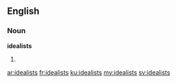 ==English==

===Noun===
'''idealists'''

# {{plural of|[[idealist]]}}

[[ar:idealists]]
[[fr:idealists]]
[[ku:idealists]]
[[my:idealists]]
[[sv:idealists]]